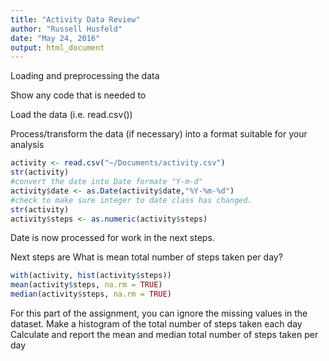 ```yaml
---
title: "Activity Data Review"
author: "Russell Husfeld"
date: "May 24, 2016"
output: html_document
---
```


Loading and preprocessing the data

Show any code that is needed to

Load the data (i.e. read.csv())

Process/transform the data (if necessary) into a format suitable for your analysis


```r
activity <- read.csv("~/Documents/activity.csv")
str(activity)
#convert the date into Date formate "Y-m-d"
activity$date <- as.Date(activity$date,"%Y-%m-%d")
#check to make sure integer to date class has changed. 
str(activity)
activity$steps <- as.numeric(activity$steps)


```
Date is now processed for work in the next steps. 

Next steps are 
What is mean total number of steps taken per day?
```r
with(activity, hist(activity$steps))
mean(activity$steps, na.rm = TRUE)
median(activity$steps, na.rm = TRUE)
```

For this part of the assignment, you can ignore the missing values in the dataset.
Make a histogram of the total number of steps taken each day
Calculate and report the mean and median total number of steps taken per day